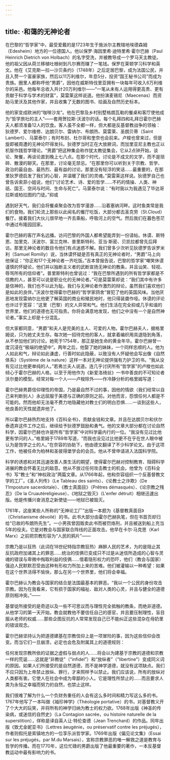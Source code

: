 ```yaml
---
---
---
```

title: ·和蔼的无神论者
---




在巴黎的“哲学家”中，最受爱戴的是1723年生于施派尔主教辖地埃德森姆（Edesheim）地方的一位德国人。他以保罗·海因里希·迪特里希·霍尔巴赫（Paul Heinrich Dietrich von Holbach）的名字受洗，并被教导成一个罗马天主教徒。他的祖父因从荷兰移植吐根树到凡尔赛而赚了一笔钱。保罗在莱顿学习科学和英文。他在《艾克斯—拉—沙贝条约》（1748年）之后定居巴黎，成为法国公民，并且入赘一个富豪家族，然后以11万利维尔，年息5分，投资“国王秘书公司”而成为贵族。圈里人都称呼他“男爵”，因他在威斯特伐里亚拥有一块每年可收入6万利维尔的采邑。他每年总收入共计20万利维尔——“一笔从未有人运用得更高贵、更有贡献于科学与学术的财富”，莫雷莱这样说道。他扮演麦锡尼（Maecenas）而资助马里沃及其他作家，并且收集了无数的图书、绘画及自然历史标本。

他的家变成欧洲的“咖啡沙龙”。他在巴黎及乡村别墅格朗瓦勒的餐桌和客厅使他成为“哲学旅社的主人”——套用贺拉斯·沃波尔的话。每个礼拜四和礼拜日霍尔巴赫夫人都须准备12人的饮食。客人虽不全都一样，但大都是反基督教战争的领袖：狄德罗、爱尔维修、达朗贝尔、雷纳尔、布朗热、莫雷莱、圣朗贝蒂（Saint Lambert）、马蒙泰尔；有时布封、杜尔哥和奎奈也会前来。卢梭也曾来过，但是旋即被周遭的无神论吓得发抖。狄德罗当时正在大放厥词，而加里亚尼主教也正以机智作践哲学理论。“男爵”把这种集会称作犹太教徒集会，它从2点钟开始，谈论、聚餐，再谈论直到晚上七八点。在那个时代，讨论是不成文的文学，而不是琐碎、散漫的聊天。在那里，讨论毫无禁忌。“在那里你可以听到关于宗教、哲学、政治的最自由、最热烈、最有益的讨论。那里没有轻浮的笑话……最重要的，在那里狄罗德启发了我们的心智，并温暖了我们的灵魂。”莫雷莱这样说。狄德罗自己也曾告诉索菲小姐说，他们“讨论艺术、诗、爱的哲学……不朽的情操、人类、神祇、国王、空间与时间、生命与死亡”。马蒙泰尔说：“有时我以为我遇见了毕达哥拉斯或柏拉图的门徒。”抑或

遇到好天气，我们会将餐桌聚会改为哲学漫游……沿着塞纳河畔。这时鱼类常是我们的食物。我们轮流上那些以此闻名的餐厅吃饭，大部分都去圣克劳（St.Cloud）餐厅。接着我们大伙儿很早地一齐去乘船，呼吸河上的空气。然后我们在暮色苍茫中通过布隆园回家。



霍尔巴赫的客厅声名远播。访问巴黎的外国人都希望能弄到一份请帖。休谟、斯特恩、加里克、沃波尔、富兰克林、普里斯特利、亚当·斯密、贝凯拉都曾先后拜访。那里无神论者的数目令他们有点迷惑不解。我们曾多少次听见狄德罗告诉罗米利（Samuel Romilly）说，当休谟怀疑是否有真正的无神论者时，“男爵”马上向他保证：“你正和17个无神论者一齐吃饭。”吉本曾报告说，巴黎的哲学家“嘲笑休谟谨慎的怀疑论，他们并以独断主义者的武断宣扬无神论的教条，并且讪笑、轻视、辱骂所有的信仰者”。普里斯特利也曾说过：“我在巴黎所遇到的所有哲学家都是不信教的人，甚至可以说是职业化的无神论者。”可是莫雷莱却说：“我们其中有许多是信神的，我们也不以此为耻。我们与无神论者作激烈的辩论，虽然我们喜欢他们是如此的良伴。”沃波尔觉得霍尔巴赫的“哲学家鸽舍”冒犯了他的英国风味。当他厌恶地发现雷纳尔比他更了解英国的商业和殖民地时，他只得装聋作哑。休谟的评论也许过于宽容：“这里（巴黎）的文人异常和气。他们生活在完全抑或几乎和谐的世界里，他们的道德也无可指责。你将会满意地发现，他们之中没有一个是自然神论者。”事实上却是十分混乱。

但大家都同意，“男爵”和夫人是完美的主人、可爱的人物。霍尔巴赫夫人，据格里姆说，只为她丈夫生存。每次她一招待完他的客人，就拿着编织用具退隐到角落，从不参加他们的讨论。她死于1754年，那正是她生命的黄金年华。霍尔巴赫曾一度沉浸在“极端的绝望中”。两年之后，他娶了她的妹妹，一个同样忠顺的人。他为人如此和气，辩论如此谦虚，行善时如此隐蔽，以致没有人怀疑他会写出像《自然体系》（Système de la nature）这样一本对无神论提供强有力护卫的书。“我从没有见过比他更单纯的人。”若弗兰夫人说道。连几乎讨厌所有“哲学家”的卢梭也如此倾心于霍尔巴赫的人格，以至于用他作为《新爱洛绮丝》一书中善良的不可知论者沃尔曼的模型。经常对每一个人——卢梭除外——作冷静分析的格里姆写道：

霍尔巴赫男爵信仰理性的帝国，乃是最自然不过的事，因他的情欲（我们经常以自己来判断别人）永远屈服于美德与正确的原则之前。对他而言，怨恨任何人都是不可能的。然而他却无法毫不费力地隐藏他对教士们的明白恐惧……一谈到这些人，他良善的天性就遗弃他了。



所以霍尔巴赫热烈地支持《百科全书》，贡献金钱和文章。并且在达朗贝尔和伏尔泰遗弃这件工作之后，继续给予狄德罗鼓励和勇气。他的文章大部分都在讨论自然科学，因霍尔巴赫也许是所有“哲学家”中对科学最内行的一位。“我没有见过比他更有学问的人，”格里姆于1789年写道，“而我也没见过比他更不在乎在世人眼中被认为是饱学之士的人。”在奈容的协助下，他由德文翻译了不少科学论文。由于这项工作，他被任命为柏林和圣彼得堡学会的会员。他从不曾申请进入法国科学院。

科学的诱惑和对其迅速改善人类生活的期望，使得霍尔巴赫对控制教育、阻碍科学进展的教会怀着无比的敌意。他从不放过任何攻击教士的机会。他曾为《百科全书》写“教士”和“神权政治”两篇文章。从1766年起，他和奈容组织一个反基督教文学的工厂。《圣人列传》（Le Tableau des saints）、《论教士之诈欺》（De 1’Imposture sacerdotale）、《教士真面目》（Prêtres démasqués）、《论宗教之残忍》（De la Cruautéreligieuse）、《地狱之毁灭》（L'enfer détruit）相继迅速出版。他是传播兴奋消息之新使徒——地狱已被毁灭。

1761年，这座某些人所称的“无神论工厂”出版一本题为《基督教真面目》（Christianisme dévoilé）的书。此书大部分由霍尔巴赫执笔，但在书首页却归给“已故的布朗热先生”。一小男孩曾因贩卖此书而被罚烙刑，并且被送到船上充当5年的役夫。它是对教会与国家联合阵线的正面攻击。他早在卡尔·马克思（Karl Marx）之前把宗教形容为“人民的鸦片”——

宗教乃是以狂热（此词在18世纪特指宗教狂热）麻醉人民的艺术，为的是阻止其反抗政府加诸其上的罪恶……统治的伎俩已变成只不过是从迷信所造成的心智与灵魂的错误与卑微中掏取利益的伎俩……借着隐形权力的恐吓，他们（教会与国家）强迫人民默默忍受由这种有形权力所加上来的苦难。他们被灌输以一种希望：如果在这个世界活得不愉快，那么在另一个世界里，他们将会幸福。



霍尔巴赫认为教会与国家的结合是法国最基本的罪恶。“我以一个公民的身份攻击宗教。因为在我看来，它有损于国家的福祉、敌对人类的心灵，并且与健全的道德原则相冲突。”——

基督徒所接受的是奇迹以及一些不可思议而与理性完全抵触的教条，而绝非道德。从他学习的第一天开始，教会就教他不要信任自己的感官，并且要压制理性，盲目服从老师的权威……那些企图反抗的人常常发现自己已不能纠正这些混杂在母奶里的错误观念。



霍尔巴赫坚持认为把道德建基在宗教信仰上是一项冒险的事，因为这些信仰会改变。而当它们一旦崩溃，必定也会危及附属其上的道德规则：

任何发现宗教所依的证据之虚假与弱点的人……将会以为建基于宗教的道德和宗教一样的荒诞……这就是“非教徒”（“infidel”）和“放纵者”（“libertine”）变成同义词的原因。如果人们所接受的是自然道德，而不是神学道德，就没有这项缺点。我们不应只因为上帝禁止放纵、罪行，才来照样予以禁止。我们应该说，所有的放纵对人类都有害。它使人在社会中成为卑鄙的小人。它是理性所禁止的……而且要求人类为永恒之幸福而努力的自然，也禁止这样。



我们很难了解为什么一个负财务重任的人会有这么多时间和精力写这么多的书。1767年他写了一本叫做《袖珍神学》（Théologie portative）的书，对基督教义开了个大大的玩笑，并将所有的神学归纳为教士的权力欲。1768年出版《神圣的传染病，或迷信的自然史》（La Contagion sacrée，ou histoire naturelle de la superstition），佯称是译自英人让·特伦查德（Jean Trenchard）的作品。同年出版《致尤金妮亚书》（Lettres àeugénie，ou préservatif contre les préjugés），作者则假托是索镇地方的一位享乐派哲学家。1769年出版《偏见论文集》（Essai sur les préjugés，par M.du Marsais），宣称宗教罪恶的唯一解救之道是教育与哲学的传播。而在1770年，这位忙碌的男爵出版了他最重要的著作，一本反基督教运动中最有影响力的书。